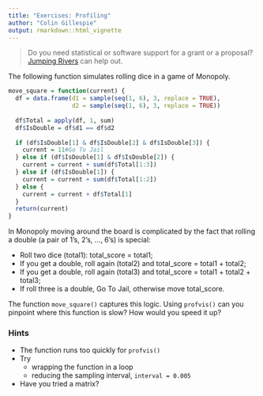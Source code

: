 ```yaml
---
title: "Exercises: Profiling"
author: "Colin Gillespie"
output: rmarkdown::html_vignette
---
```

<!--
%\VignetteEngine{knitr::rmarkdown}
%\VignetteIndexEntry{Exercises: Profiling}
-->

> Do you need statistical or software support for a grant or a proposal? 
> [Jumping Rivers](jumpingrivers.com) can help out.

The following function simulates rolling dice in a game of Monopoly. 
```r
move_square = function(current) {
  df = data.frame(d1 = sample(seq(1, 6), 3, replace = TRUE),
                  d2 = sample(seq(1, 6), 3, replace = TRUE))
  
  df$Total = apply(df, 1, sum)
  df$IsDouble = df$d1 == df$d2
  
  if (df$IsDouble[1] & df$IsDouble[2] & df$IsDouble[3]) {
    current = 11#Go To Jail
  } else if (df$IsDouble[1] & df$IsDouble[2]) {
    current = current + sum(df$Total[1:3])
  } else if (df$IsDouble[1]) {
    current = current + sum(df$Total[1:2])
  } else {
    current = current + df$Total[1]
  }
  return(current)
}
```

In Monopoly moving around the board is complicated by the fact that rolling a double 
(a pair of 1's, 2's, ..., 6's) is special:

  * Roll two dice (total1): total_score = total1;
  * If you get a double, roll again (total2) and total_score = total1 + total2;
  * If you get a double, roll again (total3) and total_score = total1 + total2 + total3;
  * If roll three is a double, Go To Jail, otherwise move total_score.

The function `move_square()` captures this logic. Using `profvis()` can you pinpoint where this 
function is slow? How would you speed it up?


### Hints {-}

  * The function runs too quickly for `profvis()`
  * Try 
    * wrapping the function in a loop
    * reducing the sampling interval, `interval = 0.005`
  * Have you tried a matrix?

